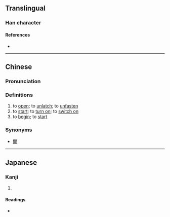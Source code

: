 {{character info}}
==Translingual==

===Han character===
{{Han char|rn=9|rad=人|as=14|sn=16|four=|canj=OYLR|ids=⿰亻遣}}

====References====
* {{Han ref|kx=0120.070|dkj=01235|dj=0253.220|hdz=10231.010|uh=5119|ud=20761}}

----

==Chinese==
{{zh-forms}}

===Pronunciation===
{{zh-pron
|m=qiàn
|c=hin3
|mc=
|oc=
|ma=
|cat=v
}}

===Definitions===
{{zh-hanzi}}

# to [[open]]; to [[unlatch]]; to [[unfasten]]
# to [[start]]; to [[turn on]]; to [[switch on]]
# to [[begin]]; to [[start]]

===Synonyms===
*[[開]]

----

==Japanese==

===Kanji===
{{ja-kanji|grade=|rs=人14}}

# {{rfdef|ja|sort=人14}}

====Readings====
* {{ja-readings|on=[[けん]] (ken)|kun=[[ひらく]] (hiraku)}}